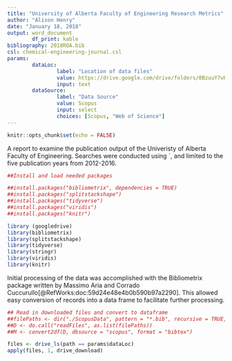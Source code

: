 ```yaml
---
title: "University of Alberta Faculty of Engineering Research Metrics"
author: "Alison Henry"
date: "January 18, 2018"
output: word_document
        df_print: kable
bibliography: 2018ROA.bib
csl: chemical-engineering-journal.csl
params:
        dataLoc:
                label: "Location of data files"
                value: https://drive.google.com/drive/folders/0BzuuY7vK5mRBTmtXeFQ4RDVIYXM?usp=sharing
                input: text
        dataSource:
                label: "Data Source"
                value: Scopus
                input: select
                choices: [Scopus, "Web of Science"]
---
```


```r
knitr::opts_chunk$set(echo = FALSE)
```
A report to examine the publication output of the Univeristy of Alberta Faculty of Engineering. Searches were conducted using `, and limited to the five publication years from 2012-2016.

```r
##Install and load needed packages

##install.packages("bibliometrix", dependencies = TRUE)
##install.packages("splitstackshape")
##install.packages("tidyverse")
##install.packages("viridis")
##install.packages("knitr")

library (googledrive)
library(bibliometrix)
library(splitstackshape)
library(tidyverse)
library(stringr)
library(viridis)
library(knitr)
```

Initial processing of the data was accomplished with the Bibliometrix package written by Massimo Aria and Corrado Cuccurullo[@RefWorks:doc:59d24e48e4b0b590b97a2290]. This allowed easy conversion of records into a data frame to facilitate further processing.

```r
## Read in downloaded files and convert to dataframe
##filePaths <- dir("./ScopusData", pattern = "*.bib", recursive = TRUE, full.names = TRUE) 
##D <- do.call("readFiles", as.list(filePaths)) 
##M <- convert2df(D, dbsource = "scopus", format = "bibtex")

files <- drive_ls(path == params$dataLoc)
apply(files, 1, drive_download)
```
